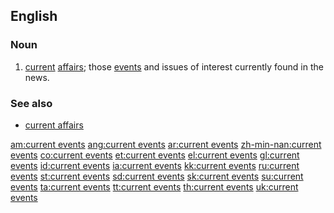 ==English==

===Noun===
{{infl|en|noun|head=[[current]] [[events]]|plural}}

# [[current]] [[affairs]]; those [[event]]s and issues of interest currently found in the news.

===See also===
*[[current affairs]]

[[am:current events]]
[[ang:current events]]
[[ar:current events]]
[[zh-min-nan:current events]]
[[co:current events]]
[[et:current events]]
[[el:current events]]
[[gl:current events]]
[[id:current events]]
[[ia:current events]]
[[kk:current events]]
[[ru:current events]]
[[st:current events]]
[[sd:current events]]
[[sk:current events]]
[[su:current events]]
[[ta:current events]]
[[tt:current events]]
[[th:current events]]
[[uk:current events]]